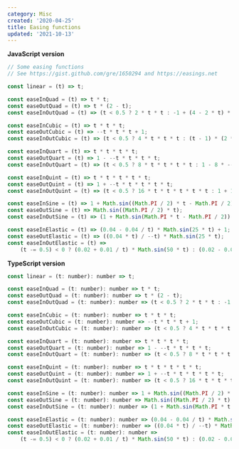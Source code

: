 ```yaml
---
category: Misc
created: '2020-04-25'
title: Easing functions
updated: '2021-10-13'
---
```


**JavaScript version**

```js
// Some easing functions
// See https://gist.github.com/gre/1650294 and https://easings.net

const linear = (t) => t;

const easeInQuad = (t) => t * t;
const easeOutQuad = (t) => t * (2 - t);
const easeInOutQuad = (t) => (t < 0.5 ? 2 * t * t : -1 + (4 - 2 * t) * t);

const easeInCubic = (t) => t * t * t;
const easeOutCubic = (t) => --t * t * t + 1;
const easeInOutCubic = (t) => (t < 0.5 ? 4 * t * t * t : (t - 1) * (2 * t - 2) * (2 * t - 2) + 1);

const easeInQuart = (t) => t * t * t * t;
const easeOutQuart = (t) => 1 - --t * t * t * t;
const easeInOutQuart = (t) => (t < 0.5 ? 8 * t * t * t * t : 1 - 8 * --t * t * t * t);

const easeInQuint = (t) => t * t * t * t * t;
const easeOutQuint = (t) => 1 + --t * t * t * t * t;
const easeInOutQuint = (t) => (t < 0.5 ? 16 * t * t * t * t * t : 1 + 16 * --t * t * t * t * t);

const easeInSine = (t) => 1 + Math.sin((Math.PI / 2) * t - Math.PI / 2);
const easeOutSine = (t) => Math.sin((Math.PI / 2) * t);
const easeInOutSine = (t) => (1 + Math.sin(Math.PI * t - Math.PI / 2)) / 2;

const easeInElastic = (t) => (0.04 - 0.04 / t) * Math.sin(25 * t) + 1;
const easeOutElastic = (t) => ((0.04 * t) / --t) * Math.sin(25 * t);
const easeInOutElastic = (t) =>
    (t -= 0.5) < 0 ? (0.02 + 0.01 / t) * Math.sin(50 * t) : (0.02 - 0.01 / t) * Math.sin(50 * t) + 1;
```

**TypeScript version**

```js
const linear = (t: number): number => t;

const easeInQuad = (t: number): number => t * t;
const easeOutQuad = (t: number): number => t * (2 - t);
const easeInOutQuad = (t: number): number => (t < 0.5 ? 2 * t * t : -1 + (4 - 2 * t) * t);

const easeInCubic = (t: number): number => t * t * t;
const easeOutCubic = (t: number): number => --t * t * t + 1;
const easeInOutCubic = (t: number): number => (t < 0.5 ? 4 * t * t * t : (t - 1) * (2 * t - 2) * (2 * t - 2) + 1);

const easeInQuart = (t: number): number => t * t * t * t;
const easeOutQuart = (t: number): number => 1 - --t * t * t * t;
const easeInOutQuart = (t: number): number => (t < 0.5 ? 8 * t * t * t * t : 1 - 8 * --t * t * t * t);

const easeInQuint = (t: number): number => t * t * t * t * t;
const easeOutQuint = (t: number): number => 1 + --t * t * t * t * t;
const easeInOutQuint = (t: number): number => (t < 0.5 ? 16 * t * t * t * t * t : 1 + 16 * --t * t * t * t * t);

const easeInSine = (t: number): number => 1 + Math.sin((Math.PI / 2) * t - Math.PI / 2);
const easeOutSine = (t: number): number => Math.sin((Math.PI / 2) * t);
const easeInOutSine = (t: number): number => (1 + Math.sin(Math.PI * t - Math.PI / 2)) / 2;

const easeInElastic = (t: number): number => (0.04 - 0.04 / t) * Math.sin(25 * t) + 1;
const easeOutElastic = (t: number): number => ((0.04 * t) / --t) * Math.sin(25 * t);
const easeInOutElastic = (t: number): number =>
    (t -= 0.5) < 0 ? (0.02 + 0.01 / t) * Math.sin(50 * t) : (0.02 - 0.01 / t) * Math.sin(50 * t) + 1;
```
